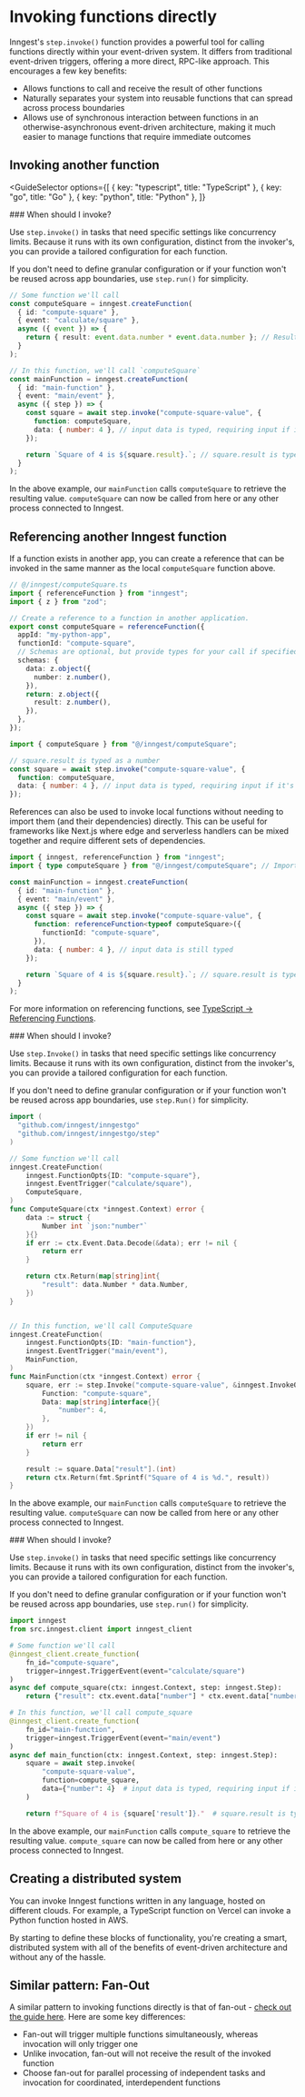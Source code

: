 
# Invoking functions directly

Inngest's `step.invoke()` function provides a powerful tool for calling functions directly within your event-driven system. It differs from traditional event-driven triggers, offering a more direct, RPC-like approach. This encourages a few key benefits:

- Allows functions to call and receive the result of other functions
- Naturally separates your system into reusable functions that can spread across process boundaries
- Allows use of synchronous interaction between functions in an otherwise-asynchronous event-driven architecture, making it much easier to manage functions that require immediate outcomes


## Invoking another function

<GuideSelector
  options={[
    { key: "typescript", title: "TypeScript" },
    { key: "go", title: "Go" },
    { key: "python", title: "Python" },
  ]}
>

<GuideSection show="typescript">

<Callout>
### When should I invoke?

Use `step.invoke()` in tasks that need specific settings like concurrency limits. Because it runs with its own configuration,
distinct from the invoker's, you can provide a tailored configuration for each function.

If you don't need to define granular configuration or if your function won't be reused across app boundaries, use `step.run()` for simplicity.
</Callout>

```ts
// Some function we'll call
const computeSquare = inngest.createFunction(
  { id: "compute-square" },
  { event: "calculate/square" },
  async ({ event }) => {
    return { result: event.data.number * event.data.number }; // Result typed as { result: number }
  }
);

// In this function, we'll call `computeSquare`
const mainFunction = inngest.createFunction(
  { id: "main-function" },
  { event: "main/event" },
  async ({ step }) => {
    const square = await step.invoke("compute-square-value", {
      function: computeSquare,
      data: { number: 4 }, // input data is typed, requiring input if it's needed
    });

    return `Square of 4 is ${square.result}.`; // square.result is typed as number
  }
);
```

In the above example, our `mainFunction` calls `computeSquare` to retrieve the resulting value. `computeSquare` can now be called from here or any other process connected to Inngest.

## Referencing another Inngest function

If a function exists in another app, you can create a reference that can be invoked in the same manner as the local `computeSquare` function above.

```ts
// @/inngest/computeSquare.ts
import { referenceFunction } from "inngest";
import { z } from "zod";

// Create a reference to a function in another application.
export const computeSquare = referenceFunction({
  appId: "my-python-app",
  functionId: "compute-square",
  // Schemas are optional, but provide types for your call if specified
  schemas: {
    data: z.object({
      number: z.number(),
    }),
    return: z.object({
      result: z.number(),
    }),
  },
});
```

```ts
import { computeSquare } from "@/inngest/computeSquare";

// square.result is typed as a number
const square = await step.invoke("compute-square-value", {
  function: computeSquare,
  data: { number: 4 }, // input data is typed, requiring input if it's needed
});
```

References can also be used to invoke local functions without needing to import them (and their dependencies) directly. This can be useful for frameworks like Next.js where edge and serverless handlers can be mixed together and require different sets of dependencies.

```ts
import { inngest, referenceFunction } from "inngest";
import { type computeSquare } from "@/inngest/computeSquare"; // Import only the type

const mainFunction = inngest.createFunction(
  { id: "main-function" },
  { event: "main/event" },
  async ({ step }) => {
    const square = await step.invoke("compute-square-value", {
      function: referenceFunction<typeof computeSquare>({
        functionId: "compute-square",
      }),
      data: { number: 4 }, // input data is still typed
    });

    return `Square of 4 is ${square.result}.`; // square.result is typed as number
  }
);
```

For more information on referencing functions, see [TypeScript -> Referencing Functions](/docs/functions/references).

</GuideSection>

<GuideSection show="go">

<Callout>
### When should I invoke?

Use `step.Invoke()` in tasks that need specific settings like concurrency limits. Because it runs with its own configuration,
distinct from the invoker's, you can provide a tailored configuration for each function.

If you don't need to define granular configuration or if your function won't be reused across app boundaries, use `step.Run()` for simplicity.
</Callout>

```go
import (
  "github.com/inngest/inngestgo"
  "github.com/inngest/inngestgo/step"
)

// Some function we'll call
inngest.CreateFunction(
	inngest.FunctionOpts{ID: "compute-square"},
	inngest.EventTrigger("calculate/square"),
	ComputeSquare,
)
func ComputeSquare(ctx *inngest.Context) error {
	data := struct {
		Number int `json:"number"`
	}{}
	if err := ctx.Event.Data.Decode(&data); err != nil {
		return err
	}

	return ctx.Return(map[string]int{
		"result": data.Number * data.Number,
	})
}


// In this function, we'll call ComputeSquare
inngest.CreateFunction(
	inngest.FunctionOpts{ID: "main-function"},
	inngest.EventTrigger("main/event"),
	MainFunction,
)
func MainFunction(ctx *inngest.Context) error {
	square, err := step.Invoke("compute-square-value", &inngest.InvokeOpts{
		Function: "compute-square",
		Data: map[string]interface{}{
			"number": 4,
		},
	})
	if err != nil {
		return err
	}

	result := square.Data["result"].(int)
	return ctx.Return(fmt.Sprintf("Square of 4 is %d.", result))
}

```

In the above example, our `mainFunction` calls `computeSquare` to retrieve the resulting value. `computeSquare` can now be called from here or any other process connected to Inngest.


</GuideSection>
<GuideSection show="python">

<Callout>
### When should I invoke?

Use `step.invoke()` in tasks that need specific settings like concurrency limits. Because it runs with its own configuration,
distinct from the invoker's, you can provide a tailored configuration for each function.

If you don't need to define granular configuration or if your function won't be reused across app boundaries, use `step.run()` for simplicity.
</Callout>

```py
import inngest
from src.inngest.client import inngest_client

# Some function we'll call
@inngest_client.create_function(
    fn_id="compute-square",
    trigger=inngest.TriggerEvent(event="calculate/square")
)
async def compute_square(ctx: inngest.Context, step: inngest.Step):
    return {"result": ctx.event.data["number"] * ctx.event.data["number"]}  # Result typed as { result: number }

# In this function, we'll call compute_square
@inngest_client.create_function(
    fn_id="main-function",
    trigger=inngest.TriggerEvent(event="main/event")
)
async def main_function(ctx: inngest.Context, step: inngest.Step):
    square = await step.invoke(
        "compute-square-value",
        function=compute_square,
        data={"number": 4}  # input data is typed, requiring input if it's needed
    )

    return f"Square of 4 is {square['result']}."  # square.result is typed as number
```

In the above example, our `mainFunction` calls `compute_square` to retrieve the resulting value. `compute_square` can now be called from here or any other process connected to Inngest.


</GuideSection>

</GuideSelector>


## Creating a distributed system

You can invoke Inngest functions written in any language, hosted on different clouds.  For example, a TypeScript function on Vercel can invoke a Python function hosted in AWS.

By starting to define these blocks of functionality, you're creating a smart, distributed system with all of the benefits of event-driven architecture and without any of the hassle.

## Similar pattern: Fan-Out

A similar pattern to invoking functions directly is that of fan-out - [check out the guide here](/docs/guides/fan-out-jobs). Here are some key differences:

- Fan-out will trigger multiple functions simultaneously, whereas invocation will only trigger one
- Unlike invocation, fan-out will not receive the result of the invoked function
- Choose fan-out for parallel processing of independent tasks and invocation for coordinated, interdependent functions
